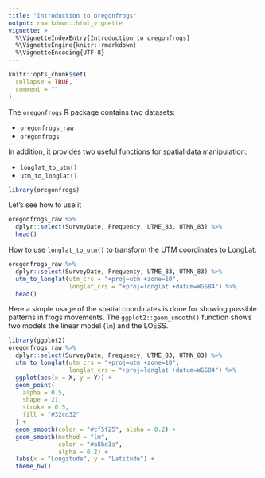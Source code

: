 ```yaml
---
title: "Introduction to oregonfrogs"
output: rmarkdown::html_vignette
vignette: >
  %\VignetteIndexEntry{Introduction to oregonfrogs}
  %\VignetteEngine{knitr::rmarkdown}
  %\VignetteEncoding{UTF-8}
---
```


```r
knitr::opts_chunk$set(
  collapse = TRUE,
  comment = ""
)
```

The `oregonfrogs` R package contains two datasets:

- `oregonfrogs_raw`
- `oregonfrogs`

In addition, it provides two useful functions for spatial data manipulation:

- `longlat_to_utm()`
- `utm_to_longlat()`


```r
library(oregonfrogs)
```


Let's see how to use it
```r
oregonfrogs_raw %>%
  dplyr::select(SurveyDate, Frequency, UTME_83, UTMN_83) %>%
  head()
```

How to use `longlat_to_utm()` to transform the UTM coordinates to LongLat:

```r
oregonfrogs_raw %>%
  dplyr::select(SurveyDate, Frequency, UTME_83, UTMN_83) %>%
  utm_to_longlat(utm_crs = "+proj=utm +zone=10",
                 longlat_crs = "+proj=longlat +datum=WGS84") %>%
  head()
```

Here a simple usage of the spatial coordinates is done for showing possible patterns in frogs movements. The `ggplot2::geom_smooth()` function shows two models the linear model (`lm`) and the LOESS.
```r
library(ggplot2)
oregonfrogs_raw %>%
  dplyr::select(SurveyDate, Frequency, UTME_83, UTMN_83) %>%
  utm_to_longlat(utm_crs = "+proj=utm +zone=10",
                 longlat_crs = "+proj=longlat +datum=WGS84") %>%
  ggplot(aes(x = X, y = Y)) +
  geom_point(
    alpha = 0.5,
    shape = 21,
    stroke = 0.5,
    fill = "#32cd32"
  ) +
  geom_smooth(color = "#cf5f25", alpha = 0.2) +
  geom_smooth(method = "lm",
              color = "#a8bd3a",
              alpha = 0.2) +
  labs(x = "Longitude", y = "Latitude") +
  theme_bw()
```

